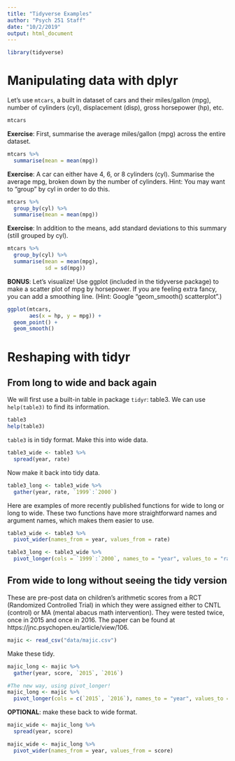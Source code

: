```yaml
---
title: "Tidyverse Examples"
author: "Psych 251 Staff"
date: "10/2/2019"
output: html_document
---
```


```r
library(tidyverse)
```

# Manipulating data with dplyr

Let's use `mtcars`, a built in dataset of cars and their miles/gallon (mpg), number of cylinders (cyl), displacement (disp), gross horsepower (hp), etc. 

```r
mtcars
```

**Exercise**: First, summarise the average miles/gallon (mpg) across the entire dataset. 

```r
mtcars %>%
  summarise(mean = mean(mpg))
```

**Exercise**: A car can either have 4, 6, or 8 cylinders (cyl). Summarise the average mpg, broken down by the number of cylinders. Hint: You may want to "group" by cyl in order to do this. 

```r
mtcars %>%
  group_by(cyl) %>%
  summarise(mean = mean(mpg))
```

**Exercise**: In addition to the means, add standard deviations to this summary (still grouped by cyl).

```r
mtcars %>%
  group_by(cyl) %>%
  summarise(mean = mean(mpg), 
            sd = sd(mpg))

```

**BONUS**: Let's visualize! Use ggplot (included in the tidyverse package) to make a scatter plot of mpg by horsepower. If you are feeling extra fancy, you can add a smoothing line. (Hint: Google "geom_smooth() scatterplot".)

```r
ggplot(mtcars, 
       aes(x = hp, y = mpg)) + 
  geom_point() + 
  geom_smooth() 
```



# Reshaping with tidyr

## From long to wide and back again

We will first use a built-in table in package `tidyr`: table3. We can use `help(table3)` to find its information.

```r
table3
help(table3)
```

`table3` is in tidy format. Make this into wide data. 

```r
table3_wide <- table3 %>%
  spread(year, rate) 
```

Now make it back into tidy data. 

```r
table3_long <- table3_wide %>%
  gather(year, rate, `1999`:`2000`)
```

Here are examples of more recently published functions for wide to long or long to wide. These two functions have more straightforward names and argument names, which makes them easier to use.

```r
table3_wide <- table3 %>% 
  pivot_wider(names_from = year, values_from = rate)

table3_long <- table3_wide %>% 
  pivot_longer(cols = `1999`:`2000`, names_to = "year", values_to = "rate")
```

## From wide to long without seeing the tidy version

These are pre-post data on children's arithmetic scores from a RCT (Randomized Controlled Trial) in which they were assigned either to CNTL (control) or MA (mental abacus math intervention). They were tested twice, once in 2015 and once in 2016. The paper can be found at https://jnc.psychopen.eu/article/view/106.

```r
majic <- read_csv("data/majic.csv")
```

Make these tidy. 

```r
majic_long <- majic %>%
  gather(year, score, `2015`, `2016`)

#The new way, using pivot_longer! 
majic_long <- majic %>%
  pivot_longer(cols = c(`2015`, `2016`), names_to = "year", values_to = "score")
```

**OPTIONAL**: make these back to wide format.

```r
majic_wide <- majic_long %>% 
  spread(year, score)

majic_wide <- majic_long %>% 
  pivot_wider(names_from = year, values_from = score)
```